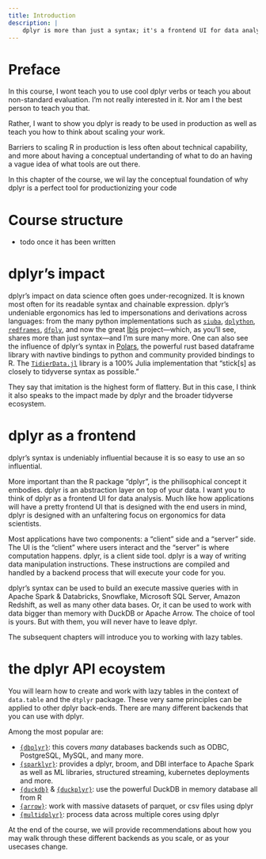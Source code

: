 ```yaml
---
title: Introduction
description: |
    dplyr is more than just a syntax; it's a frontend UI for data analysis, allowing users to write data manipulation instructions that can be executed in various backends. The dplyr API ecosystem includes packages like dbplyr, multidplyr, and sparklyr, which enable execution of dplyr code in different environments.
---
```


# Preface {.reading}

 In this course, I wont teach you to use cool dplyr verbs or teach you about non-standard evaluation. I'm not really interested in it. Nor am I the best person to teach you that. 
 
 Rather, I want to show you dplyr is ready to be used in production as well as teach you how to think about scaling your work. 
 
 Barriers to scaling R in production is less often about technical capability, and more about having a conceptual undertanding of what to do an having a vague idea of what tools are out there. 
 
 In this chapter of the course, we wil lay the conceptual foundation of why dplyr is a perfect tool for productionizing your code

# Course structure {.reading}

- todo once it has been written

# dplyr's impact {.reading}

dplyr's impact on data science often goes under-recognized. It is known most often for its readable syntax and chainable expression. dplyr's undeniable ergonomics has led to impersonations and derivations across languages: from the many python implementations such as [`siuba`](https://github.com/machow/siuba), [`dplython`](https://pythonhosted.org/dplython/), [`redframes`](https://github.com/maxhumber/redframes), [`dfply`](https://github.com/kieferk/dfply),  and now the great [Ibis](https://ibis-project.org/) project—which, as you'll see, shares more than just syntax—and I'm sure many more. One can also see the influence of dplyr's syntax in [Polars](https://docs.pola.rs/), the powerful rust based dataframe library with navtive bindings to python and community provided bindings to R. The [`TidierData.jl`](https://tidierorg.github.io/TidierData.jl/latest/) library is a 100% Julia implementation that "stick[s] as closely to tidyverse syntax as possible."

They say that imitation is the highest form of flattery. But in this case, I think it also speaks to the impact made by dplyr and the broader tidyverse ecosystem. 

# dplyr as a frontend {.reading}

dplyr's syntax is undeniably influential because it is so easy to use an so influential.

More important than the R package "dplyr", is the philisophical concept it embodies. dplyr is an abstraction layer on top of your data. I want you to think of dplyr as a frontend UI for data analysis. Much like how applications will have a pretty frontend UI that is designed with the end users in mind, dplyr is designed with an unfaltering focus on ergonomics for data scientists. 

Most applications have two components: a "client" side and a "server" side. The UI is the "client" where users interact and the "server" is where computation happens. dplyr, is a client side tool. dplyr is a way of writing data manipulation instructions. These instructions are compiled and handled by a backend process that will execute your code for you.

dplyr's syntax can be used to build an execute massive queries with in Apache Spark & Databricks, Snowflake, Microsoft SQL Server, Amazon Redshift, as well as many other data bases. Or, it can be used to work with data bigger than memory with DuckDB or Apache Arrow. The choice of tool is yours. But with them, you will never have to leave dplyr.

The subsequent chapters will introduce you to working with lazy tables. 

# the dplyr API ecoystem {.reading}

You will learn how to create and work with lazy tables in the context of `data.table` and the `dtplyr` package. These very same principles can be applied to other dplyr back-ends. There are many different backends that you can use with dplyr. 

Among the most popular are: 

- [`{dbplyr}`](https://dbplyr.tidyverse.org/reference/index.html#built-in-database-backends): this covers _many_ databases backends such as ODBC, PostgreSQL, MySQL, and many more.
- [`{sparklyr}`](https://spark.posit.co/): provides a dplyr, broom, and DBI interface to Apache Spark as well as ML libraries, structured streaming, kubernetes deployments and more.
- [`{duckdb}`](https://r.duckdb.org/) & [`{duckplyr}`](https://duckdblabs.github.io/duckplyr/): use the powerful DuckDB in memory database all from R
- [`{arrow}`](https://arrow.apache.org/docs/r/): work with massive datasets of parquet, or csv files using dplyr
- [`{multidplyr}`](https://github.com/tidyverse/multidplyr/): process data across multiple cores using dplyr
    
At the end of the course, we will provide recommendations about how you may walk through these different backends as you scale, or as your usecases change. 
